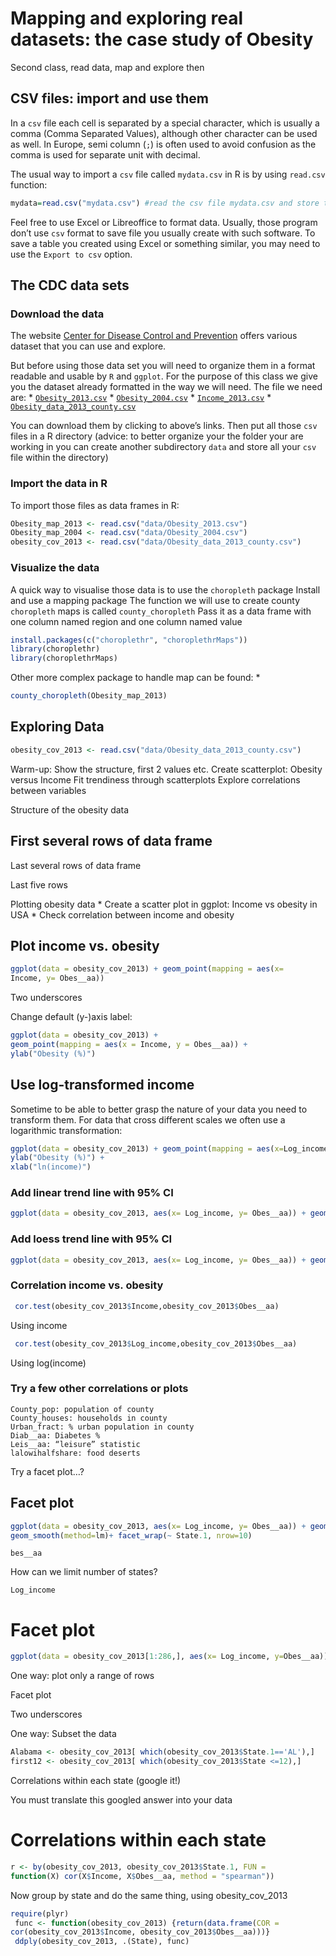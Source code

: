 # Mapping and exploring real datasets: the case study of Obesity

Second class, read data, map and explore then



## CSV files: import and use them

In a `csv` file each cell is separated by a special character, which is usually a comma (Comma Separated Values), although other character can be used as well. In Europe, semi column (`;`) is often used to avoid confusion as the comma is used for separate unit with decimal.

The usual way to import a `csv` file called `mydata.csv` in R is by using `read.csv` function:
```r
mydata=read.csv("mydata.csv") #read the csv file mydata.csv and store the result in an object called mydata
```

Feel free to use Excel or Libreoffice to format data. Usually, those program don't use `csv` format to save file you usually create with such software. To save a table you created using Excel or something similar, you may need to use the `Export to csv` option.

## The CDC data sets

### Download the data 
The website [Center for Disease Control and Prevention](cdc.gov) offers various dataset that you can use and explore. 

But before using those data set you will need to organize them in a format readable and usable by `R` and `ggplot`. For the purpose of this class we give you the dataset already formatted in the way we will need.
The file we need are:
* [`Obesity_2013.csv`](data/Obesity_2013.csv)
* [`Obesity_2004.csv`](data/Obesity_2004.csv)
* [`Income_2013.csv`](data/Income_2013.csv)
* [`Obesity_data_2013_county.csv`](data/Obesity_data_2013_county.csv)

You can download them by clicking to above's links.
Then put all those `csv` files in a R directory (advice: to better organize your the folder your are working in you can create another subdirectory `data` and store all your `csv` file within the directory)

### Import the data in R

To import those files as data frames in R: 

```r
Obesity_map_2013 <- read.csv("data/Obesity_2013.csv")
Obesity_map_2004 <- read.csv("data/Obesity_2004.csv")
obesity_cov_2013 <- read.csv("data/Obesity_data_2013_county.csv")
```

### Visualize the data
A quick way to visualise those data is to use the `choropleth` package
Install and use a  mapping package
The function we will use to create county `choropleth` maps is called
`county_choropleth`
Pass it as a data frame with one column named region and one column named value

```r
install.packages(c("choroplethr", "choroplethrMaps"))
library(choroplethr)
library(choroplethrMaps)
```

Other more complex package to handle map can be found: 
* [](https://www.gislounge.com/mapping-county-demographic-data-in-r/)


```r
county_choropleth(Obesity_map_2013)
```

## Exploring Data

```r
obesity_cov_2013 <- read.csv("data/Obesity_data_2013_county.csv")
```



Warm-up: Show the structure, first 2 values etc.
Create scatterplot: Obesity versus Income
Fit trendiness through scatterplots
Explore correlations between variables

Structure of the obesity data

## First several rows of data frame

Last several rows of data frame

Last five rows

Plotting obesity data
* Create a scatter plot in ggplot: Income vs obesity in USA
* Check correlation between income and obesity

## Plot income vs. obesity
```r
ggplot(data = obesity_cov_2013) + geom_point(mapping = aes(x=
Income, y= Obes__aa))
```

Two underscores

Change default (y-)axis label:
```r
ggplot(data = obesity_cov_2013) + 
geom_point(mapping = aes(x = Income, y = Obes__aa)) + 
ylab("Obesity (%)")
```


## Use log-transformed income

Sometime to be able to better grasp the nature of your data you need to transform them. For data that cross different scales we often use a logarithmic transformation:

```r
ggplot(data = obesity_cov_2013) + geom_point(mapping = aes(x=Log_income, y= Obes__aa)) +
ylab("Obesity (%)") +
xlab("ln(income)")
```


### Add linear trend line with 95% CI
```r
ggplot(data = obesity_cov_2013, aes(x= Log_income, y= Obes__aa)) + geom_point() + geom_smooth(method=lm)
```

### Add loess trend line with 95% CI
```r
ggplot(data = obesity_cov_2013, aes(x= Log_income, y= Obes__aa)) + geom_point() + geom_smooth()
```

### Correlation income vs. obesity
```r
 cor.test(obesity_cov_2013$Income,obesity_cov_2013$Obes__aa)
```

Using income

```r
 cor.test(obesity_cov_2013$Log_income,obesity_cov_2013$Obes__aa)
```

Using log(income)

### Try a few other correlations or plots

```
County_pop: population of county
County_houses: households in county
Urban_fract: % urban population in county
Diab__aa: Diabetes %
Leis__aa: “leisure” statistic
lalowihalfshare: food deserts
```


Try a facet plot…?

## Facet plot
```r
ggplot(data = obesity_cov_2013, aes(x= Log_income, y= Obes__aa)) + geom_point() +
geom_smooth(method=lm)+ facet_wrap(~ State.1, nrow=10)
```

`bes__aa`

How can we limit number of states?

`Log_income`

# Facet plot
```r
ggplot(data = obesity_cov_2013[1:286,], aes(x= Log_income, y=Obes__aa)) + geom_point() + geom_smooth(method=lm)+ facet_wrap(~State.1, nrow=3) + ylab("Obesity")
```


One way:
plot only a range of rows


Facet plot

Two
underscores

One way:
Subset the data

```r
Alabama <- obesity_cov_2013[ which(obesity_cov_2013$State.1=='AL'),]
first12 <- obesity_cov_2013[ which(obesity_cov_2013$State <=12),]
```


Correlations within each state
(google it!)

You must translate this googled answer into your data

# Correlations within each state

```r
r <- by(obesity_cov_2013, obesity_cov_2013$State.1, FUN =
function(X) cor(X$Income, X$Obes__aa, method = "spearman"))
```


Now group by state and do the same thing, using obesity_cov_2013

```r
require(plyr)
 func <- function(obesity_cov_2013) {return(data.frame(COR =
cor(obesity_cov_2013$Income, obesity_cov_2013$Obes__aa)))}
 ddply(obesity_cov_2013, .(State), func)
```

